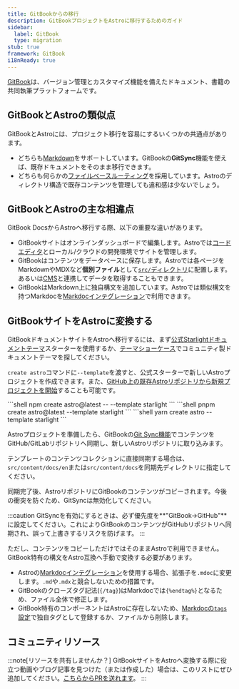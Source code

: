 ```yaml
---
title: GitBookからの移行
description: GitBookプロジェクトをAstroに移行するためのガイド
sidebar:
  label: GitBook
  type: migration
stub: true
framework: GitBook
i18nReady: true
---
```


[GitBook](https://gitbook.com)は、バージョン管理とカスタマイズ機能を備えたドキュメント、書籍の共同執筆プラットフォームです。

## GitBookとAstroの類似点

GitBookとAstroには、プロジェクト移行を容易にするいくつかの共通点があります。

- どちらも[Markdown](/ja/guides/markdown-content/)をサポートしています。GitBookの**GitSync**機能を使えば、既存ドキュメントをそのまま移行できます。
- どちらも何らかの[ファイルベースルーティング](/ja/guides/routing/)を採用しています。Astroのディレクトリ構造で既存コンテンツを管理しても違和感は少ないでしょう。

## GitBookとAstroの主な相違点

GitBook DocsからAstroへ移行する際、以下の重要な違いがあります。

- GitBookサイトはオンラインダッシュボードで編集します。Astroでは[コードエディタ](/ja/editor-setup/)とローカル/クラウドの開発環境でサイトを管理します。
- GitBookはコンテンツをデータベースに保存します。Astroでは各ページをMarkdownやMDXなど**個別ファイル**として[`src/`ディレクトリ](/ja/basics/project-structure/)に配置します。あるいは[CMS](/ja/guides/cms/)と連携してデータを取得することもできます。
- GitBookはMarkdown上に独自構文を追加しています。Astroでは類似構文を持つMarkdocを[Markdocインテグレーション](/ja/guides/integrations-guide/markdoc/)で利用できます。

## GitBookサイトをAstroに変換する

GitBookドキュメントサイトをAstroへ移行するには、まず[公式Starlightドキュメントテーマ](https://starlight.astro.build)スターターを使用するか、[テーマショーケース](https://astro.build/themes?search=&categories%5B%5D=docs)でコミュニティ製ドキュメントテーマを探してください。

`create astro`コマンドに`--template`を渡すと、公式スターターで新しいAstroプロジェクトを作成できます。また、[GitHub上の既存Astroリポジトリから新規プロジェクトを開始](/ja/install-and-setup/)することも可能です。

  <PackageManagerTabs>
    <Fragment slot="npm">
    ```shell
    npm create astro@latest -- --template starlight
    ```
    </Fragment>
    <Fragment slot="pnpm">
    ```shell
    pnpm create astro@latest --template starlight
    ```
    </Fragment>
    <Fragment slot="yarn">
    ```shell
    yarn create astro --template starlight
    ```
    </Fragment>
  </PackageManagerTabs>

Astroプロジェクトを準備したら、GitBookの[Git Sync機能](https://docs.gitbook.com/product-tour/git-sync)でコンテンツをGitHub/GitLabリポジトリへ同期し、新しいAstroリポジトリに取り込みます。

テンプレートのコンテンツコレクションに直接同期する場合は、`src/content/docs/en`または`src/content/docs`を同期先ディレクトリに指定してください。

同期完了後、AstroリポジトリにGitBookのコンテンツがコピーされます。今後の衝突を防ぐため、GitSyncは無効化してください。

:::caution
GitSyncを有効にするときは、必ず優先度を**"GitBook→GitHub"**に設定してください。これによりGitBookのコンテンツがGitHubリポジトリへ同期され、誤って上書きするリスクを防げます。
:::

ただし、コンテンツをコピーしただけではそのままAstroで利用できません。GitBook特有の構文をAstro互換へ手動で変換する必要があります。

- Astroの[Markdocインテグレーション](/ja/guides/integrations-guide/markdoc/)を使用する場合、拡張子を`.mdoc`に変更します。`.md`や`.mdx`と競合しないための措置です。
- GitBookのクローズタグ記法(`{/tag}`)はMarkdocでは`{%endtag%}`となるため、ファイル全体で修正します。
- GitBook特有のコンポーネントはAstroに存在しないため、[Markdocの`tags`設定](/ja/guides/integrations-guide/markdoc/#use-astro-components-as-markdoc-tags)で独自タグとして登録するか、ファイルから削除します。

## コミュニティリソース

:::note[リソースを共有しませんか？]
GitBookサイトをAstroへ変換する際に役立つ動画やブログ記事を見つけた（または作成した）場合は、このリストにぜひ追加してください。[こちらからPRを送れます](https://github.com/withastro/docs/edit/main/src/content/docs/ja/guides/migrate-to-astro/from-gitbook.mdx)。
:::
